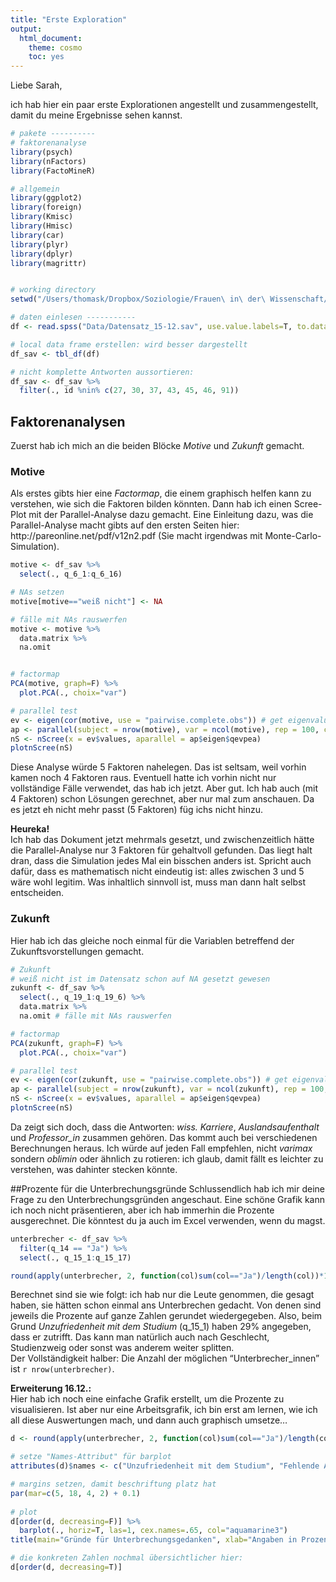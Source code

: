 ```yaml
---
title: "Erste Exploration"
output:
  html_document:
    theme: cosmo
    toc: yes
---
```


Liebe Sarah,

ich hab hier ein paar erste Explorationen angestellt und zusammengestellt, damit du meine Ergebnisse sehen kannst.


```r
# pakete ----------
# faktorenanalyse
library(psych)
library(nFactors)
library(FactoMineR)

# allgemein
library(ggplot2)
library(foreign)
library(Kmisc)
library(Hmisc)
library(car)
library(plyr)
library(dplyr)
library(magrittr)


# working directory
setwd("/Users/thomask/Dropbox/Soziologie/Frauen\ in\ der\ Wissenschaft/quantitative\ Erhebung/Arbeitsbereich\ Thomas/Berechnungen")

# daten einlesen -----------
df <- read.spss("Data/Datensatz_15-12.sav", use.value.labels=T, to.data.frame=T)

# local data frame erstellen: wird besser dargestellt
df_sav <- tbl_df(df)

# nicht komplette Antworten aussortieren:
df_sav <- df_sav %>%
  filter(., id %nin% c(27, 30, 37, 43, 45, 46, 91))
```

## Faktorenanalysen

Zuerst hab ich mich an die beiden Blöcke *Motive* und *Zukunft* gemacht.

### Motive
Als erstes gibts hier eine *Factormap*, die einem graphisch helfen kann zu verstehen, wie sich die Faktoren bilden könnten. Dann hab ich einen Scree-Plot mit der Parallel-Analyse dazu gemacht. Eine Einleitung dazu, was die Parallel-Analyse macht gibts auf den ersten Seiten hier: http://pareonline.net/pdf/v12n2.pdf (Sie macht irgendwas mit Monte-Carlo-Simulation).

```r
motive <- df_sav %>%
  select(., q_6_1:q_6_16) 

# NAs setzen
motive[motive=="weiß nicht"] <- NA

# fälle mit NAs rauswerfen
motive <- motive %>%
  data.matrix %>%
  na.omit 


# factormap
PCA(motive, graph=F) %>%
  plot.PCA(., choix="var")

# parallel test
ev <- eigen(cor(motive, use = "pairwise.complete.obs")) # get eigenvalues
ap <- parallel(subject = nrow(motive), var = ncol(motive), rep = 100, cent = 0.05)
nS <- nScree(x = ev$values, aparallel = ap$eigen$qevpea)
plotnScree(nS)
```

Diese Analyse würde 5 Faktoren nahelegen. Das ist seltsam, weil vorhin kamen noch 4 Faktoren raus. Eventuell hatte ich vorhin nicht nur vollständige Fälle verwendet, das hab ich jetzt. Aber gut. Ich hab auch (mit 4 Faktoren) schon Lösungen gerechnet, aber nur mal zum anschauen. Da es jetzt eh nicht mehr passt (5 Faktoren) füg ichs nicht hinzu.

**Heureka!**  
Ich hab das Dokument jetzt mehrmals gesetzt, und zwischenzeitlich hätte die Parallel-Analyse nur 3 Faktoren für gehaltvoll gefunden. Das liegt halt dran, dass die Simulation jedes Mal ein bisschen anders ist. Spricht auch dafür, dass es mathematisch nicht eindeutig ist: alles zwischen 3 und 5 wäre wohl legitim. Was inhaltlich sinnvoll ist, muss man dann halt selbst entscheiden.

### Zukunft  
Hier hab ich das gleiche noch einmal für die Variablen betreffend der Zukunftsvorstellungen gemacht.

```r
# Zukunft
# weiß nicht ist im Datensatz schon auf NA gesetzt gewesen
zukunft <- df_sav %>%
  select(., q_19_1:q_19_6) %>%
  data.matrix %>%
  na.omit # fälle mit NAs rauswerfen

# factormap
PCA(zukunft, graph=F) %>%
  plot.PCA(., choix="var")

# parallel test
ev <- eigen(cor(zukunft, use = "pairwise.complete.obs")) # get eigenvalues
ap <- parallel(subject = nrow(zukunft), var = ncol(zukunft), rep = 100, quantile = 0.05)
nS <- nScree(x = ev$values, aparallel = ap$eigen$qevpea)
plotnScree(nS)
```

Da zeigt sich doch, dass die Antworten: *wiss. Karriere*, *Auslandsaufenthalt* und *Professor_in* zusammen gehören. Das kommt auch bei verschiedenen Berechnungen heraus. Ich würde auf jeden Fall empfehlen, nicht *varimax* sondern *oblimin* oder ähnlich zu rotieren: ich glaub, damit fällt es leichter zu verstehen, was dahinter stecken könnte. 


##Prozente für die Unterbrechungsgründe 
Schlussendlich hab ich mir deine Frage zu den Unterbrechungsgründen angeschaut. Eine schöne Grafik kann ich noch nicht präsentieren, aber ich hab immerhin die Prozente ausgerechnet. Die könntest du ja auch im Excel verwenden, wenn du magst.

```r
unterbrecher <- df_sav %>%
  filter(q_14 == "Ja") %>%
  select(., q_15_1:q_15_17)

round(apply(unterbrecher, 2, function(col)sum(col=="Ja")/length(col))*100)
```
Berechnet sind sie wie folgt: ich hab nur die Leute genommen, die gesagt haben, sie hätten schon einmal ans Unterbrechen gedacht. Von denen sind jeweils die Prozente auf ganze Zahlen gerundet wiedergegeben. Also, beim Grund *Unzufriedenheit mit dem Studium* (q_15_1) haben 29% angegeben, dass er zutrifft. Das kann man natürlich auch nach Geschlecht, Studienzweig oder sonst was anderem weiter splitten.  
Der Vollständigkeit halber: Die Anzahl der möglichen "Unterbrecher_innen" ist `r nrow(unterbrecher)`.  


**Erweiterung 16.12.:**  
Hier hab ich noch eine einfache Grafik erstellt, um die Prozente zu visualisieren. Ist aber nur eine Arbeitsgrafik, ich bin erst am lernen, wie ich all diese Auswertungen mach, und dann auch graphisch umsetze...

```r
d <- round(apply(unterbrecher, 2, function(col)sum(col=="Ja")/length(col))*100)

# setze "Names-Attribut" für barplot
attributes(d)$names <- c("Unzufriedenheit mit dem Studium", "Fehlende Aussicht auf institutionelle Einbindung an einer Universität", "Probleme bei der Finanzierung des Doktoratsstudiums", "Mangelnde Vereinbarkeit mit Berufstätigkeit", "Mangelnde Vereinbarkeit mit Betreuungspflichten", "Attraktive Arbeit gefunden", "Erwartungen an meine Leistungen nicht erfüllbar", "Interesse verloren", "Stillstand bei der Dissertation", "Schwierigkeiten eine/n BetreuerIn zu finden", "Nur nebenbei studiert", "Fehlende Unterstützung durch den/die BetreuerIn", "Keine befriedigenden Berufsaussichten mit dem Doktoratsabschluss", "Doktoratsstudium ist zu schwierig", "Doktoratsstudium als zeitliche Überbrückung gedacht", "Studienförderung läuft aus", "Kind bekommen bzw. werde ein Kind bekommen")

# margins setzen, damit beschriftung platz hat
par(mar=c(5, 18, 4, 2) + 0.1)
 
# plot
d[order(d, decreasing=F)] %>%
  barplot(., horiz=T, las=1, cex.names=.65, col="aquamarine3")
title(main="Gründe für Unterbrechungsgedanken", xlab="Angaben in Prozent")

# die konkreten Zahlen nochmal übersichtlicher hier:
d[order(d, decreasing=T)]
```

